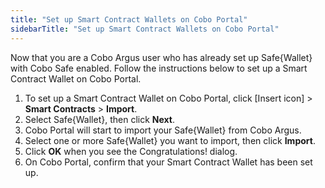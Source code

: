 ```yaml
---
title: "Set up Smart Contract Wallets on Cobo Portal"
sidebarTitle: "Set up Smart Contract Wallets on Cobo Portal"
---
```


Now that you are a Cobo Argus user who has already set up Safe&#123;Wallet&#125; with Cobo Safe enabled. Follow the instructions below to set up a Smart Contract Wallet on Cobo Portal.

1. To set up a Smart Contract Wallet on Cobo Portal, click [Insert icon]  > **Smart Contracts** > **Import**.
2. Select Safe&#123;Wallet&#125;, then click **Next**.
3. Cobo Portal will start to import your Safe&#123;Wallet&#125; from Cobo Argus.
4. Select one or more Safe&#123;Wallet&#125; you want to import, then click **Import**.
5. Click **OK** when you see the Congratulations! dialog.
6. On Cobo Portal, confirm that your Smart Contract Wallet has been set up.

